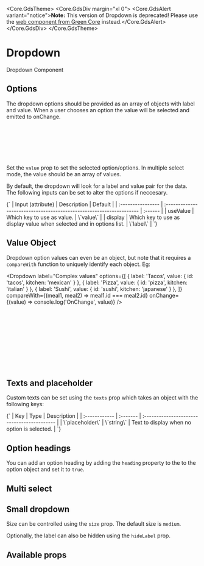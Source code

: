 
<Meta of={DropdownStories} />

<Core.GdsTheme>
  <Core.GdsDiv margin="xl 0">
    <Core.GdsAlert variant="notice">**Note:** This version of Dropdown is deprecated! Please use the [web component from Green Core](https://storybook.seb.io/latest/core/?path=/docs/components-dropdown--docs) instead.</Core.GdsAlert>
  </Core.GdsDiv>
</Core.GdsTheme>

# Dropdown

Dropdown Component

<Canvas of={DropdownStories.Default} />

## Options

The dropdown options should be provided as an array of objects with label and value. When a user chooses an option the value will be selected and emitted to onChange.

```typescript
const options = [
  { label: 'Select', value: null },
  { label: 'Tacos', value: 'tacos' },
  { label: 'Pizza', value: 'pizza' },
  { label: 'Sushi', value: 'sushi' },
]
```

Set the `value` prop to set the selected option/options. In multiple select mode, the value should be an array of values.

By default, the dropdown will look for a label and value pair for the data. The following inputs can be set to alter the options if neccesary.

<Markdown>
  {`
  | Input (attribute) | Description                                                          | Default |
  | :---------------- | :------------------------------------------------------------------- | :------ |
  | useValue          | Which key to use as value.                                           | \`value\` |
  | display           | Which key to use as display value when selected and in options list. | \`label\` |
  `}
</Markdown>

## Value Object

Dropdown option values can even be an object, but note that it requires a `compareWith` function to uniquely identify each object. Eg:

<Dropdown
  label="Complex values"
  options={[
    { label: 'Tacos', value: { id: 'tacos', kitchen: 'mexican' } },
    { label: 'Pizza', value: { id: 'pizza', kitchen: 'italian' } },
    { label: 'Sushi', value: { id: 'sushi', kitchen: 'japanese' } },
  ]}
  compareWith={(meal1, meal2) => meal1.id === meal2.id}
  onChange={(value) => console.log('OnChange', value)}
/>

```jsx
<Dropdown
  label="Complex values"
  options={[
    { label: 'Tacos', value: { id: 'tacos', kitchen: 'mexican' } },
    { label: 'Pizza', value: { id: 'pizza', kitchen: 'italian' } },
    { label: 'Sushi', value: { id: 'sushi', kitchen: 'japanese' } },
  ]}
  compareWith={(meal1, meal2) => meal1.id === meal2.id}
  onChange={(value) => console.log('OnChange', value)}
/>
```

## Texts and placeholder

Custom texts can be set using the `texts` prop which takes an object with the following keys:

<Markdown>
  {`
  | Key           | Type     | Description                                 |
  | :------------ | :------- | :------------------------------------------ |
  | \`placeholder\` | \`string\` | Text to display when no option is selected. |
  `}
</Markdown>

<Canvas of={DropdownStories.TextAndPlaceholder} />

## Option headings

You can add an option heading by adding the `heading` property to the to the option object and set it to `true`.

<Canvas of={DropdownStories.OptionHeadings} />

## Multi select

<Canvas of={DropdownStories.MultiSelect} />

## Small dropdown

Size can be controlled using the `size` prop. The default size is `medium`.

Optionally, the label can also be hidden using the `hideLabel` prop.

<Canvas of={DropdownStories.Small} />

## Available props

<Controls />
